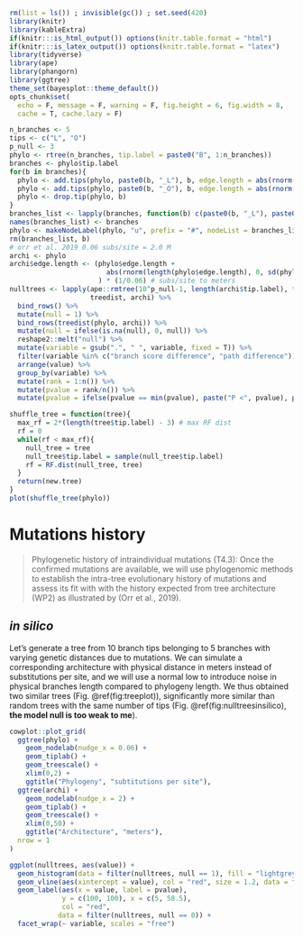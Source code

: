 ```r
rm(list = ls()) ; invisible(gc()) ; set.seed(420)
library(knitr)
library(kableExtra)
if(knitr:::is_html_output()) options(knitr.table.format = "html") 
if(knitr:::is_latex_output()) options(knitr.table.format = "latex") 
library(tidyverse)
library(ape)
library(phangorn)
library(ggtree)
theme_set(bayesplot::theme_default())
opts_chunk$set(
  echo = F, message = F, warning = F, fig.height = 6, fig.width = 8,
  cache = T, cache.lazy = F)
```

```r
n_branches <- 5
tips <- c("L", "O")
p_null <- 3
phylo <- rtree(n_branches, tip.label = paste0("B", 1:n_branches))
branches <- phylo$tip.label
for(b in branches){
  phylo <- add.tips(phylo, paste0(b, "_L"), b, edge.length = abs(rnorm(1, mean(phylo$edge.length)/4, sd(phylo$edge.length)/2)))
  phylo <- add.tips(phylo, paste0(b, "_O"), b, edge.length = abs(rnorm(1, mean(phylo$edge.length)/4, sd(phylo$edge.length)/2)))
  phylo <- drop.tip(phylo, b)
}
branches_list <- lapply(branches, function(b) c(paste0(b, "_L"), paste0(b, "_O")))
names(branches_list) <- branches
phylo <- makeNodeLabel(phylo, "u", prefix = "#", nodeList = branches_list)
rm(branches_list, b)
# orr et al. 2019 0.06 subs/site = 2.0 M
archi <- phylo
archi$edge.length <- (phylo$edge.length + 
                        abs(rnorm(length(phylo$edge.length), 0, sd(phylo$edge.length)))
                      ) * (1/0.06) # subs/site to meters 
nulltrees <- lapply(ape::rmtree(10^p_null-1, length(archi$tip.label), tip.label = archi$tip.label), 
                    treedist, archi) %>% 
  bind_rows() %>% 
  mutate(null = 1) %>% 
  bind_rows(treedist(phylo, archi)) %>% 
  mutate(null = ifelse(is.na(null), 0, null)) %>% 
  reshape2::melt("null") %>% 
  mutate(variable = gsub(".", " ", variable, fixed = T)) %>% 
  filter(variable %in% c("branch score difference", "path difference")) %>%
  arrange(value) %>% 
  group_by(variable) %>% 
  mutate(rank = 1:n()) %>% 
  mutate(pvalue = rank/n()) %>% 
  mutate(pvalue = ifelse(pvalue == min(pvalue), paste("P <", pvalue), paste("P =", pvalue))) 
```

```r
shuffle_tree = function(tree){
  max_rf = 2*(length(tree$tip.label) - 3) # max RF dist
  rf = 0
  while(rf < max_rf){
    null_tree = tree
    null_tree$tip.label = sample(null_tree$tip.label)
    rf = RF.dist(null_tree, tree)
  }
  return(new.tree)
}
plot(shuffle_tree(phylo))
```

# Mutations history

> Phylogenetic history of intraindividual mutations (T4.3): Once the confirmed mutations are available, we will use phylogenomic methods to establish the intra-tree evolutionary history of mutations and assess its fit with with the history expected from tree architecture (WP2) as illustrated by (Orr et al., 2019).

## *in silico*

Let's generate a tree from 10 branch tips belonging to 5 branches with varying genetic distances due to mutations.
We can simulate a corresponding architecture with physical distance in meters instead of substitutions per site, and we will use a normal low to introduce noise in physical branches length compared to phylogeny length.
We thus obtained two similar trees (Fig. \@ref(fig:treeplot)), significantly more similar than random trees with the same number of tips (Fig. \@ref(fig:nulltreesinsilico), **the model null is too weak to me**).

```r
cowplot::plot_grid(
  ggtree(phylo) +
    geom_nodelab(nudge_x = 0.06) +
    geom_tiplab() +
    geom_treescale() +
    xlim(0,2) +
    ggtitle("Phylogeny", "subtitutions per site"),
  ggtree(archi) +
    geom_nodelab(nudge_x = 2) +
    geom_tiplab() +
    geom_treescale() +
    xlim(0,50) +
    ggtitle("Architecture", "meters"),
  nrow = 1
) 
```

```r
ggplot(nulltrees, aes(value)) +
  geom_histogram(data = filter(nulltrees, null == 1), fill = "lightgrey") +
  geom_vline(aes(xintercept = value), col = "red", size = 1.2, data = filter(nulltrees, null == 0)) +
  geom_label(aes(x = value, label = pvalue),
             y = c(100, 100), x = c(5, 58.5),
             col = "red",
            data = filter(nulltrees, null == 0)) +
  facet_wrap(~ variable, scales = "free") 
```





